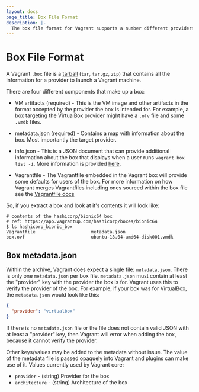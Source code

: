 ```yaml
---
layout: docs
page_title: Box File Format
description: |-
  The box file format for Vagrant supports a number different providers.
---
```


# Box File Format

A Vagrant `.box` file is a [tarball](<https://en.wikipedia.org/wiki/Tar_(computing)>)
(`tar`, `tar.gz`, `zip`) that contains all the information for a provider
to launch a Vagrant machine.

There are four different components that make up a box:

- VM artifacts (required) - This is the VM image and other artifacts
  in the format accepted by the provider the box is intended for. 
  For example, a box targeting the VirtualBox provider might have a `.ofv` 
  file and some `.vmdk` files.

- metadata.json (required) - Contains a map with information about the box.
  Most importantly the target provider.

- info.json - This is a JSON document that can provide additional
  information about the box that displays when a user runs
  `vagrant box list -i`. More information is provided [here](/vagrant/docs/boxes/info).

- Vagrantfile - The Vagrantfile embedded in the Vagrant box will provide
  some defaults for users of the box. For more information on how 
  Vagrant merges Vagrantfiles including ones sourced within the 
  box file see the [Vagrantfile docs](/vagrant/vagrant-cloud)

So, if you extract a box and look at it's contents it will look like:
```
# contents of the hashicorp/bionic64 box
# ref: https://app.vagrantup.com/hashicorp/boxes/bionic64
$ ls hashicorp_bionic_box  
Vagrantfile                     metadata.json
box.ovf                         ubuntu-18.04-amd64-disk001.vmdk
```

## Box metadata.json

Within the archive, Vagrant does expect a single file:
`metadata.json`. There is only one `metadata.json` per box file.
`metadata.json` must contain at least the "provider" key with the
provider the box is for. Vagrant uses this to verify the provider of
the box. For example, if your box was for VirtualBox, the
`metadata.json` would look like this:

```json
{
  "provider": "virtualbox"
}
```

If there is no `metadata.json` file or the file does not contain valid JSON
with at least a "provider" key, then Vagrant will error when adding the box,
because it cannot verify the provider.

Other keys/values may be added to the metadata without issue. The value
of the metadata file is passed opaquely into Vagrant and plugins can make
use of it. Values currently used by Vagrant core:

* `provider` - (string) Provider for the box
* `architecture` - (string) Architecture of the box
